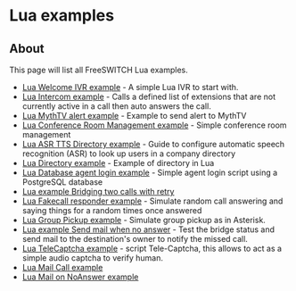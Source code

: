 
# Lua examples 

 

## About

This page will list all FreeSWITCH Lua examples.

* [Lua Welcome IVR example](./Lua-Welcome-IVR-example_3965157.mdx#about) \- A simple Lua IVR to start with.
* [Lua Intercom example](./Lua-Intercom-example_3965150.mdx#about) \- Calls a defined list of extensions that are not currently active in a call then auto answers the call.
* [Lua MythTV alert example](./Lua-MythTV-alert-example_3965153.mdx#about) \- Example to send alert to MythTV
* [Lua Conference Room Management example](../../../Conference/Lua-Conference-Room-Management-example_3965172.mdx#about) \- Simple conference room management
* [Lua ASR TTS Directory example](./Lua-ASR-TTS-Directory-example_1049011.mdx#--) \- Guide to configure automatic speech recognition (ASR) to look up users in a company directory
* [Lua Directory example](./Lua-Directory-example_1049009.mdx#about) \- Example of directory in Lua
* [Lua Database agent login example](./Lua-Database-agent-login-example_3965212.mdx#about) \- Simple agent login script using a PostgreSQL database
* [Lua example Bridging two calls with retry](./Lua-example-Bridging-two-calls-with-retry_3965224.mdx#about)
* [Lua Fakecall responder example](./Lua-Fakecall-responder-example_3965229.mdx#about) \- Simulate random call answering and saying things for a random times once answered
* [Lua Group Pickup example](./Lua-Group-Pickup-example_3965238.mdx#about) \- Simulate group pickup as in Asterisk.
* [Lua example Send mail when no answer](./Lua-example-Send-mail-when-no-answer_3965242.mdx#about) \- Test the bridge status and send mail to the destination's owner to notify the missed call.
* [Lua TeleCaptcha example](./Lua-TeleCaptcha-example_3965261.mdx#about) \- script Tele-Captcha, this allows to act as a simple audio captcha to verify human.
* [Lua Mail Call example](./Lua-Mail-Call-example_7144597.mdx#about)
* [Lua Mail on NoAnswer example](./Lua-Mail-on-NoAnswer-example_7144600.mdx#about)


